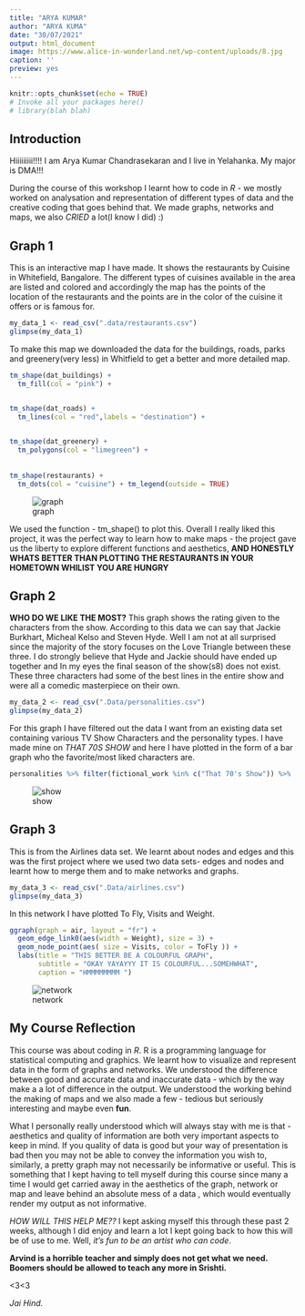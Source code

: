 ```yaml
---
title: "ARYA KUMAR"
author: "ARYA KUMA"
date: "30/07/2021"
output: html_document
image: https://www.alice-in-wonderland.net/wp-content/uploads/8.jpg
caption: ''
preview: yes
---
```


```r
knitr::opts_chunk$set(echo = TRUE)
# Invoke all your packages here()
# library(blah blah)

```

## Introduction

Hiiiiiiiii!!!! I am Arya Kumar Chandrasekaran and I live in Yelahanka. My major is DMA!!! 

<!--more-->

During the course of this workshop I learnt how to code in *R* - we mostly worked on analysation and representation of different types of data and the creative coding that goes behind that. We made graphs, networks and maps, we also *CRIED* a lot(I know I did) :)  



## Graph 1

This is an interactive map I have made. It shows the restaurants by Cuisine in Whitefield, Bangalore. The different types of cuisines available in the area are listed and colored and accordingly the map has the points of the location of the restaurants and the points are in the color of the cuisine it offers or is famous for.

```r
my_data_1 <- read_csv(".data/restaurants.csv")
glimpse(my_data_1)

```
To make this map we downloaded the data for the buildings, roads, parks and greenery(very less) in Whitfield to get a better and more detailed map. 

```r
tm_shape(dat_buildings) +
  tm_fill(col = "pink") +


tm_shape(dat_roads) +
  tm_lines(col = "red",labels = "destination") +

  
tm_shape(dat_greenery) +
  tm_polygons(col = "limegreen") +
  
  
tm_shape(restaurants) +
  tm_dots(col = "cuisine") + tm_legend(outside = TRUE)


```  

![graph](IMAGES/map image 1 .png)

We used the function - tm_shape() to plot this. Overall I really liked this project, it was the perfect way to learn how to make maps - the project gave us the liberty to explore different functions and aesthetics, **AND HONESTLY WHATS BETTER THAN PLOTTING THE RESTAURANTS IN YOUR HOMETOWN WHILIST YOU ARE HUNGRY**

## Graph 2

**WHO DO WE LIKE THE MOST?**
This graph shows the rating given to the characters from the show. According to this data we can say that Jackie Burkhart, Micheal Kelso and Steven Hyde. Well I am not at all surprised since the majority of the story focuses on the Love Triangle between these three. I do strongly believe that Hyde and Jackie should have ended up together and In my eyes the final season of the show(s8) does not exist. These three characters had some of the best lines in the entire show and were all a comedic masterpiece on their own. 

```r
my_data_2 <- read_csv(".Data/personalities.csv")
glimpse(my_data_2)

```


For this graph I have filtered out the data I want from an existing data set containing various TV Show Characters and the personality types. I have made mine on *THAT 70S SHOW* and here I have plotted in the form of a bar graph who the favorite/most liked characters are.

```r
personalities %>% filter(fictional_work %in% c("That 70's Show")) %>%  ggplot(.) + geom_col(aes(x = character_name , y = ratings, fill = ratings)) + ggtitle(label = "WHO DO WE LIKE THE MOST?")
```  


![show](IMAGES/graph image 1 .png)

## Graph 3

This is from the Airlines data set. We learnt about nodes and edges and this was the first project where we used two data sets- edges and nodes and learnt how to merge them and to make networks and graphs.

```r
my_data_3 <- read_csv(".Data/airlines.csv")
glimpse(my_data_3)
```

In this network I have plotted To Fly, Visits and Weight. 

```r
ggraph(graph = air, layout = "fr") +
  geom_edge_link0(aes(width = Weight), size = 3) +
  geom_node_point(aes( size = Visits, color = ToFly )) + 
  labs(title = "THIS BETTER BE A COLOURFUL GRAPH",
       subtitle = "OKAY YAYAYYY IT IS COLOURFUL...SOMEHWHAT",
       caption = "HMMMMMMMM ")

```  

![network](IMAGES/network image 1 .png)

## My Course Reflection

This course was about coding in *R*. R is a programming language for statistical computing and graphics. We learnt how to visualize and represent data in the form of graphs and networks. We understood the difference between good and accurate data and inaccurate data - which by the way make a a lot of difference in the output. We understood the working behind the making of maps and we also made a few - tedious but seriously interesting and maybe even **fun**.  


What I personally really understood which will always stay with me is that - aesthetics and quality of information are both very important aspects to keep in mind. If you quality of data is good but your way of presentation is bad then you may not be able to convey the information you wish to, similarly, a pretty graph may not necessarily be informative or useful. This is something that I kept having to tell myself during this course since many a time I would get carried away in the aesthetics of the graph, network or map and leave behind an absolute mess of a data , which would eventually render my output as not informative.  


*HOW WILL THIS HELP ME??* I kept asking myself this through these past 2 weeks, although I did enjoy and learn a lot I kept going back to how this will be of use to me. Well, *it's fun to be an artist who can code*. 

**Arvind is a horrible teacher and simply does not get what we need. Boomers should be allowed to teach any more in Srishti.**

<3<3

*Jai Hind.*
